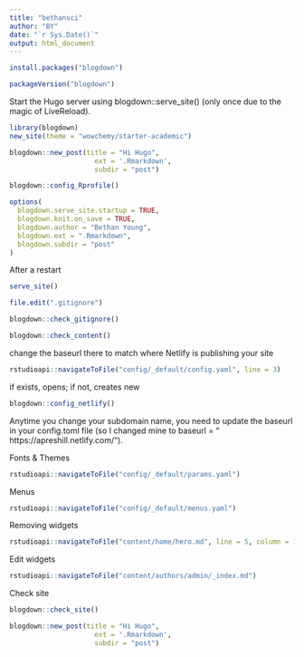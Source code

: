 ```yaml
---
title: "bethansci"
author: "BY"
date: "`r Sys.Date()`"
output: html_document
---
```

```r
install.packages("blogdown")
```

```r
packageVersion("blogdown")
```
Start the Hugo server using blogdown::serve_site() (only once due to the magic of LiveReload).

```r
library(blogdown)
new_site(theme = "wowchemy/starter-academic")
```
```r
blogdown::new_post(title = "Hi Hugo", 
                     ext = '.Rmarkdown', 
                     subdir = "post")
```
```r
blogdown::config_Rprofile() 

options(
  blogdown.serve_site.startup = TRUE,
  blogdown.knit.on_save = TRUE,     
  blogdown.author = "Bethan Young",
  blogdown.ext = ".Rmarkdown",      
  blogdown.subdir = "post"          
)
```
After a restart
```r
serve_site()
```

```r
file.edit(".gitignore")
```

```r
blogdown::check_gitignore()
```
```r
blogdown::check_content()
```

change the baseurl there to match where Netlify is publishing your site

```r
rstudioapi::navigateToFile("config/_default/config.yaml", line = 3)
```

if exists, opens; if not, creates new
```r
blogdown::config_netlify()
```

Anytime you change your subdomain name, you need to update the baseurl in your config.toml file (so I changed mine to baseurl = “ https://apreshill.netlify.com/").

Fonts & Themes
```r
rstudioapi::navigateToFile("config/_default/params.yaml")
```

Menus
```r
rstudioapi::navigateToFile("config/_default/menus.yaml")
```


Removing widgets
```r
rstudioapi::navigateToFile("content/home/hero.md", line = 5, column = 10)
```

Edit widgets
```r
rstudioapi::navigateToFile("content/authors/admin/_index.md")
```

Check site
```r
blogdown::check_site()
```

```r
blogdown::new_post(title = "Hi Hugo", 
                     ext = '.Rmarkdown', 
                     subdir = "post")
```

